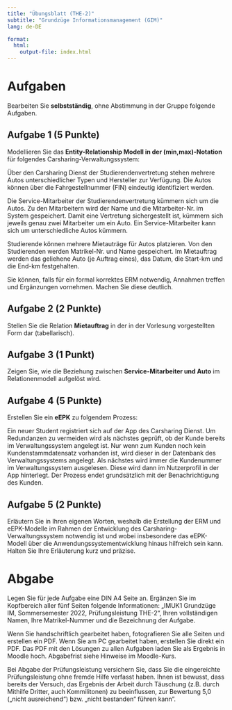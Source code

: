 ```yaml
---
title: "Übungsblatt (THE-2)"
subtitle: "Grundzüge Informationsmanagement (GIM)"
lang: de-DE

format: 
  html:
    output-file: index.html
---
```


# Aufgaben

Bearbeiten Sie __selbstständig__, ohne Abstimmung in der Gruppe folgende Aufgaben.

## Aufgabe 1 (5 Punkte)

Modellieren Sie das __Entity-Relationship Modell in der (min,max)-Notation__ für folgendes Carsharing-Verwaltungssystem:

Über den Carsharing Dienst der Studierendenvertretung stehen mehrere Autos unterschiedlicher Typen und Hersteller zur Verfügung. Die Autos können über die Fahrgestellnummer (FIN) eindeutig identifiziert werden. 

Die Service-Mitarbeiter der Studierendenvertretung kümmern sich um die Autos. Zu den Mitarbeitern wird der Name und die Mitarbeiter-Nr. im System gespeichert. Damit eine Vertretung sichergestellt ist, kümmern sich jeweils genau zwei Mitarbeiter um ein Auto. Ein Service-Mitarbeiter kann sich um unterschiedliche Autos kümmern.

Studierende können mehrere Mietauträge für Autos platzieren. Von den Studierenden werden Matrikel-Nr. und Name gespeichert. Im Mietauftrag werden das geliehene Auto (je Auftrag eines), das Datum, die Start-km und die End-km festgehalten.

Sie können, falls für ein formal korrektes ERM notwendig, Annahmen treffen und Ergänzungen vornehmen. Machen Sie diese deutlich.

## Aufgabe 2 (2 Punkte)

Stellen Sie die Relation __Mietauftrag__ in der in der Vorlesung vorgestellten Form dar (tabellarisch).

## Aufgabe 3 (1 Punkt)

Zeigen Sie, wie die Beziehung zwischen __Service-Mitarbeiter und Auto__ im Relationenmodell aufgelöst wird.

## Aufgabe 4 (5 Punkte)

Erstellen Sie ein __eEPK__ zu folgendem Prozess:

Ein neuer Student registriert sich auf der App des Carsharing Dienst. Um Redundanzen zu vermeiden wird als nächstes geprüft, ob der Kunde bereits im Verwaltungssystem angelegt ist. Nur wenn zum Kunden noch kein Kundenstammdatensatz vorhanden ist, wird dieser in der Datenbank des Verwaltungssystems angelegt. Als nächstes wird immer die Kundenummer im Verwaltungssystem ausgelesen. Diese wird dann im Nutzerprofil in der App hinterlegt. Der Prozess endet grundsätzlich mit der Benachrichtigung des Kunden.

## Aufgabe 5 (2 Punkte)

Erläutern Sie in Ihren eigenen Worten, weshalb die Erstellung der ERM und eEPK-Modelle im Rahmen der Entwicklung des Carsharing-Verwaltungssystem notwendig ist und wobei insbesondere das eEPK-Modell über die Anwendungssystementwicklung hinaus hilfreich sein kann. Halten Sie Ihre Erläuterung kurz und präzise.

# Abgabe

Legen Sie für jede Aufgabe eine DIN A4 Seite an. Ergänzen Sie im Kopfbereich aller fünf Seiten folgende Informationen: „IMUK1 Grundzüge IM, Sommersemester 2022, Prüfungsleistung THE-2“, Ihren vollständigen Namen, Ihre Matrikel-Nummer und die Bezeichnung der Aufgabe.

Wenn Sie handschriftlich gearbeitet haben, fotografieren Sie alle Seiten und erstellen ein PDF. Wenn Sie am PC gearbeitet haben, erstellen Sie direkt ein PDF. Das PDF mit den Lösungen zu allen Aufgaben laden Sie als Ergebnis in Moodle hoch. Abgabefrist siehe Hinweise im Moodle-Kurs.

Bei Abgabe der Prüfungsleistung versichern Sie, dass Sie die eingereichte Prüfungsleistung ohne fremde Hilfe verfasst haben. Ihnen ist bewusst, dass bereits der Versuch, das Ergebnis der Arbeit durch Täuschung (z.B. durch Mithilfe Dritter, auch Kommilitonen) zu beeinflussen, zur Bewertung 5,0 („nicht ausreichend“) bzw. „nicht bestanden“ führen kann“.